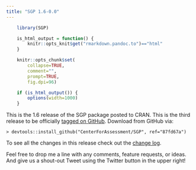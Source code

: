 ```yaml
---
title: "SGP 1.6-0.0"
---
```


```r
    library(SGP)

    is_html_output = function() {
        knitr::opts_knit$get("rmarkdown.pandoc.to")=="html"
    }

    knitr::opts_chunk$set(
        collapse=TRUE,
        comment="",
        prompt=TRUE,
        fig.dpi=96)

    if (is_html_output()) {
        options(width=1000)
    }
```


This is the 1.6 release of the SGP package posted to CRAN. This is the third release to be officially [tagged on GitHub](https://github.com/CenterForAssessment/SGP/releases/tag/87fd67a). Download from GitHub via:

```
> devtools::install_github("CenterForAssessment/SGP", ref="87fd67a")
```

To see all the changes in this release check out the [change log](https://sgp.io/news/index.html#sgp-1-6-0-0).


Feel free to drop me a line with any comments, feature requests, or ideas. And give us a shout-out Tweet using the Twitter button in the upper right!
